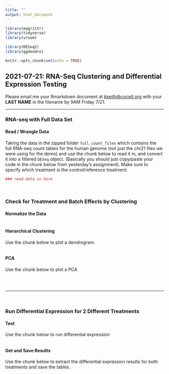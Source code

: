 ```yaml
---
title: ""
output: html_document
---
```


```r
library(magrittr)
library(tidyverse)
library(vroom)

library(DESeq2)
library(ggdendro)

knitr::opts_chunk$set(echo = TRUE)
```

## 2021-07-21: RNA-Seq Clustering and Differential Expression Testing

Please email me your Rmarkdown document at <kkeith@coriell.org> with your **LAST NAME** in the filename by 9AM Friday 7/21.

---

### RNA-seq with Full Data Set

#### Read / Wrangle Data

Taking the data in the zipped folder `full_count_files` which contains the full RNA-seq count tables for the human genome (not just the chr21 files we were using for the demo) and use the chunk below to read it in, and convert it into a filtered `DESeq` object. (Basically you should just copy/paste your code in the chunk below from yesterday's assignment). Make sure to specify which treatment is the control/reference treatment.

```r
### read data in here
```

<br>

### Check for Treatment and Batch Effects by Clustering

#### Normalize the Data

```r

```

#### Hierarchical Clustering

Use the chunk below to plot a dendrogram.

```r

```

#### PCA

Use the chunk below to plot a PCA

```r

```
<br>

---

<br>

### Run Differential Expression for 2 Different Treatments

#### Test

Use the chunk below to run differential expression

```r

```

#### Get and Save Results

Use the chunk below to extract the differential expression results for both treatments and save the tables.

```r

```





